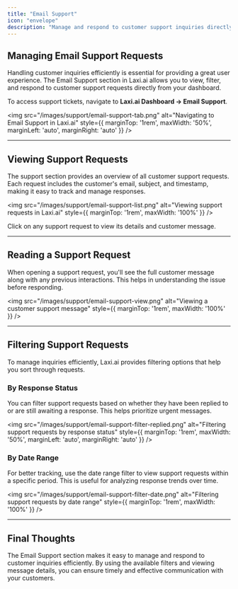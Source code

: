 ```yaml
---
title: "Email Support"
icon: "envelope"
description: "Manage and respond to customer support inquiries directly from the Laxi.ai dashboard."
---
```


## Managing Email Support Requests  

Handling customer inquiries efficiently is essential for providing a great user experience. The Email Support section in Laxi.ai allows you to view, filter, and respond to customer support requests directly from your dashboard.  

To access support tickets, navigate to **Laxi.ai Dashboard → Email Support**.  

<img src="/images/support/email-support-tab.png" alt="Navigating to Email Support in Laxi.ai" style={{ marginTop: '1rem', maxWidth: '50%', marginLeft: 'auto', marginRight: 'auto' }} />  

---

## Viewing Support Requests  

The support section provides an overview of all customer support requests. Each request includes the customer's email, subject, and timestamp, making it easy to track and manage responses.  

<img src="/images/support/email-support-list.png" alt="Viewing support requests in Laxi.ai" style={{ marginTop: '1rem', maxWidth: '100%' }} />  

Click on any support request to view its details and customer message.  

---

## Reading a Support Request  

When opening a support request, you'll see the full customer message along with any previous interactions. This helps in understanding the issue before responding.  

<img src="/images/support/email-support-view.png" alt="Viewing a customer support message" style={{ marginTop: '1rem', maxWidth: '100%' }} />  

---

## Filtering Support Requests  

To manage inquiries efficiently, Laxi.ai provides filtering options that help you sort through requests.  

### By Response Status  
You can filter support requests based on whether they have been replied to or are still awaiting a response. This helps prioritize urgent messages.  

<img src="/images/support/email-support-filter-replied.png" alt="Filtering support requests by response status" style={{ marginTop: '1rem', maxWidth: '50%', marginLeft: 'auto', marginRight: 'auto' }} />  

### By Date Range  
For better tracking, use the date range filter to view support requests within a specific period. This is useful for analyzing response trends over time.  

<img src="/images/support/email-support-filter-date.png" alt="Filtering support requests by date range" style={{ marginTop: '1rem', maxWidth: '100%' }} />  

---

## Final Thoughts  

The Email Support section makes it easy to manage and respond to customer inquiries efficiently. By using the available filters and viewing message details, you can ensure timely and effective communication with your customers.  
